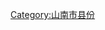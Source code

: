 {{Catnav|頁面分類|...|中国县份|中国各省县份|西藏县份|山南地区县份}}
{{Catnav|頁面分類|...|中国各省行政区划|西藏行政区划|西藏地市|山南地区|山南地区县份}}
{{catmore|浪卡子县|西藏自治区浪卡子县}}

[[Category:山南市县份|Category:山南市县份]]